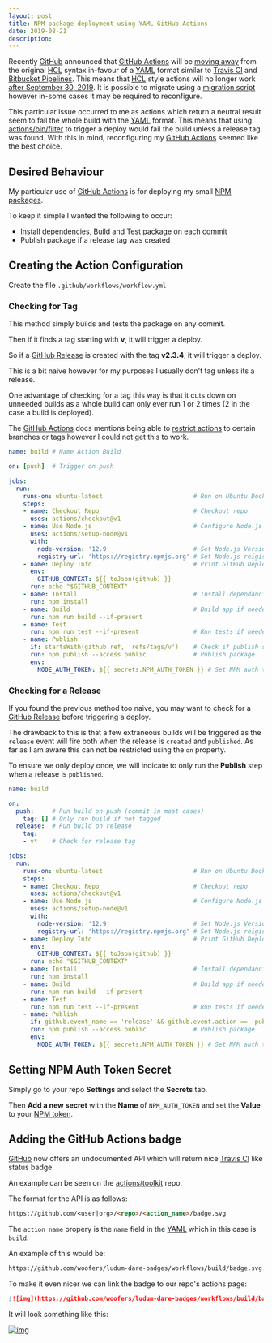 ```yaml
---
layout: post
title: NPM package deployment using YAML GitHub Actions
date: 2019-08-21
description:
---
```


Recently [GitHub](http://github.com) announced that [GitHub Actions](https://github.com/features/actions) will be [moving away](https://github.blog/2019-08-08-github-actions-now-supports-ci-cd/) from the original [HCL](https://github.com/hashicorp/hcl) syntax in-favour of a [YAML](https://yaml.org/) format
similar to [Travis CI](https://travis-ci.org/) and [Bitbucket Pipelines](https://bitbucket.org/product/features/pipelines).  This means that [HCL](https://github.com/hashicorp/hcl) style actions will no longer work [after September 30, 2019](https://developer.github.com/actions/).  It is possible to migrate using a [migration script](https://help.github.com/en/articles/migrating-github-actions-from-hcl-syntax-to-yaml-syntax) however in-some cases it may be required to reconfigure.

This particular issue occurred to me as actions which return a neutral result seem to fail the whole build with the [YAML](https://yaml.org/) format.  This means that using [actions/bin/filter](https://github.com/actions/bin/tree/master/filter/bin) to trigger a deploy would fail the build unless a release tag was found.  With this in mind, reconfiguring my [GitHub Actions](https://github.com/features/actions) seemed like the best choice.


<a id="orgb58448b"></a>

## Desired Behaviour

My particular use of [GitHub Actions](https://github.com/features/actions) is for deploying my small [NPM packages](https://docs.npmjs.com/creating-node-js-modules).

To keep it simple I wanted the following to occur:

-   Install dependencies, Build and Test package on each commit
-   Publish package if a release tag was created


<a id="org521573d"></a>

## Creating the Action Configuration

Create the file `.github/workflows/workflow.yml`


<a id="org9bc8afb"></a>

### Checking for Tag

This method simply builds and tests the package on any commit.

Then if it finds a tag starting with **v**, it will trigger a deploy.

So if a [GitHub Release](https://help.github.com/en/articles/creating-releases) is created with the tag **v2.3.4**, it will trigger a deploy.

This is a bit naive however for my purposes I usually don't tag unless its a release.

One advantage of checking for a tag this way is that it cuts down on unneeded builds as a whole build can only ever run 1 or 2 times (2 in the case a build is deployed).

The [GitHub Actions](https://github.com/features/actions) docs mentions being able to [restrict actions](https://help.github.com/en/articles/workflow-syntax-for-github-actions#example-restricting-the-workflow-run-to-specific-refs-and-paths) to certain branches or tags however I could not get this to work.

```yaml
name: build # Name Action Build

on: [push]  # Trigger on push

jobs:
  run:
    runs-on: ubuntu-latest                         # Run on Ubuntu Docker image
    steps:
    - name: Checkout Repo                          # Checkout repo
      uses: actions/checkout@v1
    - name: Use Node.js                            # Configure Node.js
      uses: actions/setup-node@v1
      with:
        node-version: '12.9'                       # Set Node.js Version
        registry-url: 'https://registry.npmjs.org' # Set Node.js reigistry
    - name: Deploy Info                            # Print GitHub Deploy info
      env:
        GITHUB_CONTEXT: ${{ toJson(github) }}
      run: echo "$GITHUB_CONTEXT"
    - name: Install                                # Install dependancies
      run: npm install
    - name: Build                                  # Build app if needed
      run: npm run build --if-present
    - name: Test
      run: npm run test --if-present               # Run tests if needed
    - name: Publish
      if: startsWith(github.ref, 'refs/tags/v')    # Check if publish step should run
      run: npm publish --access public             # Publish package
      env:
        NODE_AUTH_TOKEN: ${{ secrets.NPM_AUTH_TOKEN }} # Set NPM auth token from GitHub Secrets
```


<a id="org2d248b4"></a>

### Checking for a Release

If you found the previous method too naive, you may want to check for a [GitHub Release](https://help.github.com/en/articles/creating-releases) before triggering a deploy.

The drawback to this is that a few extraneous builds will be triggered as the `release` event will fire both when the release is `created` and `published`.  As far as I am aware this can not be restricted using the `on` property.

To ensure we only deploy once, we will indicate to only run the **Publish** step when a release is `published`.

```yaml
name: build

on:
  push:     # Run build on push (commit in most cases)
    tag: [] # Only run build if not tagged
  release:  # Run build on release
    tag:
    - v*    # Check for release tag

jobs:
  run:
    runs-on: ubuntu-latest                         # Run on Ubuntu Docker image
    steps:
    - name: Checkout Repo                          # Checkout repo
      uses: actions/checkout@v1
    - name: Use Node.js                            # Configure Node.js
      uses: actions/setup-node@v1
      with:
        node-version: '12.9'                       # Set Node.js Version
        registry-url: 'https://registry.npmjs.org' # Set Node.js reigistry
    - name: Deploy Info                            # Print GitHub Deploy info
      env:
        GITHUB_CONTEXT: ${{ toJson(github) }}
      run: echo "$GITHUB_CONTEXT"
    - name: Install                                # Install dependancies
      run: npm install
    - name: Build                                  # Build app if needed
      run: npm run build --if-present
    - name: Test
      run: npm run test --if-present               # Run tests if needed
    - name: Publish
      if: github.event_name == 'release' && github.event.action == 'published' # Check if publish step should run
      run: npm publish --access public             # Publish package
      env:
        NODE_AUTH_TOKEN: ${{ secrets.NPM_AUTH_TOKEN }} # Set NPM auth token from GitHub Secrets
```


<a id="org515fedd"></a>

## Setting NPM Auth Token Secret

Simply go to your repo **Settings** and select the **Secrets** tab.

Then **Add a new secret** with the **Name** of `NPM_AUTH_TOKEN` and set the **Value** to your [NPM token](https://docs.npmjs.com/creating-and-viewing-authentication-tokens).


<a id="org5d470fc"></a>

## Adding the GitHub Actions badge

[GitHub](http://github.com) now offers an undocumented API which will return nice [Travis CI](https://travis-ci.org/) like status badge.

An example can be seen on the [actions/toolkit](https://github.com/actions/toolkit) repo.

The format for the API is as follows:

```markdown
https://github.com/<user|org>/<repo>/<action_name>/badge.svg
```

The `action_name` propery is the `name` field in the [YAML](https://yaml.org/) which in this case is `build`.

An example of this would be:

```markdown
https://github.com/woofers/ludum-dare-badges/workflows/build/badge.svg
```

To make it even nicer we can link the badge to our repo's actions page:

```markdown
[![img](https://github.com/woofers/ludum-dare-badges/workflows/build/badge.svg)](https://github.com/woofers/ludum-dare-badges/actions)
```

It will look something like this:

[![img](https://github.com/woofers/ludum-dare-badges/workflows/build/badge.svg)](https://github.com/woofers/ludum-dare-badges/actions)
